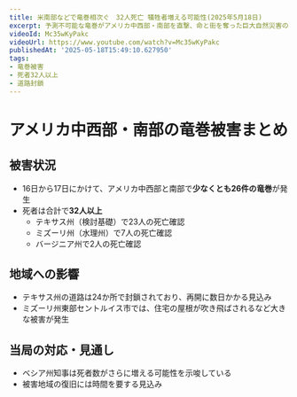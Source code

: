 ```yaml
---
title: 米南部などで竜巻相次ぐ　32人死亡 犠牲者増える可能性(2025年5月18日)
excerpt: 予測不可能な竜巻がアメリカ中西部・南部を直撃、命と街を奪った巨大自然災害の全貌とは？
videoId: Mc35wKyPakc
videoUrl: https://www.youtube.com/watch?v=Mc35wKyPakc
publishedAt: '2025-05-18T15:49:10.627950'
tags:
- 竜巻被害
- 死者32人以上
- 道路封鎖
---
```


# アメリカ中西部・南部の竜巻被害まとめ

## 被害状況
- 16日から17日にかけて、アメリカ中西部と南部で**少なくとも26件の竜巻**が発生
- 死者は合計で**32人以上**
  - テキサス州（検討基礎）で23人の死亡確認
  - ミズーリ州（水理州）で7人の死亡確認
  - バージニア州で2人の死亡確認

## 地域への影響
- テキサス州の道路は24か所で封鎖されており、再開に数日かかる見込み
- ミズーリ州東部セントルイス市では、住宅の屋根が吹き飛ばされるなど大きな被害が発生

## 当局の対応・見通し
- ベシア州知事は死者数がさらに増える可能性を示唆している
- 被害地域の復旧には時間を要する見込み
